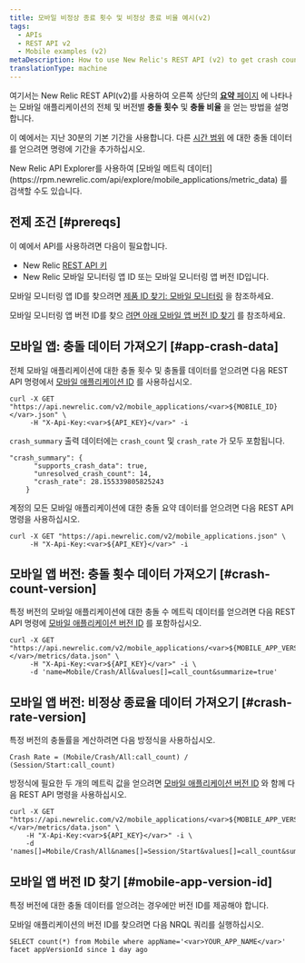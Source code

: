 ```yaml
---
title: 모바일 비정상 종료 횟수 및 비정상 종료 비율 예시(v2)
tags:
  - APIs
  - REST API v2
  - Mobile examples (v2)
metaDescription: How to use New Relic's REST API (v2) to get crash count and crash rate data for the overall mobile app or a specific version.
translationType: machine
---
```


여기서는 New Relic REST API(v2)를 사용하여 오른쪽 상단의 [**요약** 페이지](/docs/mobile-monitoring/mobile-monitoring-ui/mobile-app-pages/mobile-apps-overview-page) 에 나타나는 모바일 애플리케이션의 전체 및 버전별 **충돌 횟수** 및 **충돌 비율** 을 얻는 방법을 설명합니다.

이 예에서는 지난 30분의 기본 기간을 사용합니다. 다른 [시간 범위](/docs/apis/rest-api-v2/requirements/specifying-time-range-v2) 에 대한 충돌 데이터를 얻으려면 명령에 기간을 추가하십시오.

<Callout variant="tip">
  New Relic API Explorer를 사용하여 [모바일 메트릭 데이터](https://rpm.newrelic.com/api/explore/mobile_applications/metric_data) 를 검색할 수도 있습니다.
</Callout>

## 전제 조건 [#prereqs]

이 예에서 API를 사용하려면 다음이 필요합니다.

* New Relic [REST API 키](/docs/apis/rest-api-v2/requirements/rest-api-key)
* New Relic 모바일 모니터링 앱 ID 또는 모바일 모니터링 앱 버전 ID입니다.

모바일 모니터링 앱 ID를 찾으려면 [제품 ID 찾기: 모바일 모니터링](/docs/apis/rest-api-v2/requirements/finding-product-id#mobile) 을 참조하세요.

모바일 모니터링 앱 버전 ID를 찾으 [려면 아래 모바일 앱 버전 ID 찾기](#mobile-app-version-id) 를 참조하세요.

## 모바일 앱: 충돌 데이터 가져오기 [#app-crash-data]

전체 모바일 애플리케이션에 대한 충돌 횟수 및 충돌률 데이터를 얻으려면 다음 REST API 명령에서 [모바일 애플리케이션 ID](/docs/apis/rest-api-v2/requirements/finding-product-id#mobile) 를 사용하십시오.

```
curl -X GET "https://api.newrelic.com/v2/mobile_applications/<var>${MOBILE_ID}</var>.json" \
     -H "X-Api-Key:<var>${API_KEY}</var>" -i
```

`crash_summary` 출력 데이터에는 `crash_count` 및 `crash_rate` 가 모두 포함됩니다.

```
"crash_summary": {
      "supports_crash_data": true,
      "unresolved_crash_count": 14,
      "crash_rate": 28.155339805825243
    }
```

계정의 모든 모바일 애플리케이션에 대한 충돌 요약 데이터를 얻으려면 다음 REST API 명령을 사용하십시오.

```
curl -X GET "https://api.newrelic.com/v2/mobile_applications.json" \
     -H "X-Api-Key:<var>${API_KEY}</var>" -i
```

## 모바일 앱 버전: 충돌 횟수 데이터 가져오기 [#crash-count-version]

특정 버전의 모바일 애플리케이션에 대한 충돌 수 메트릭 데이터를 얻으려면 다음 REST API 명령에 [모바일 애플리케이션 버전 ID](#mobile-app-version-id) 를 포함하십시오.

```
curl -X GET "https://api.newrelic.com/v2/mobile_applications/<var>${MOBILE_APP_VERSION}</var>/metrics/data.json" \
     -H "X-Api-Key:<var>${API_KEY}</var>" -i \
     -d 'name=Mobile/Crash/All&values[]=call_count&summarize=true'
```

## 모바일 앱 버전: 비정상 종료율 데이터 가져오기 [#crash-rate-version]

특정 버전의 충돌률을 계산하려면 다음 방정식을 사용하십시오.

```
Crash Rate = (Mobile/Crash/All:call_count) / (Session/Start:call_count)
```

방정식에 필요한 두 개의 메트릭 값을 얻으려면 [모바일 애플리케이션 버전 ID](#mobile-app-version-id) 와 함께 다음 REST API 명령을 사용하십시오.

```
curl -X GET "https://api.newrelic.com/v2/mobile_applications/<var>${MOBILE_APP_VERSION}</var>/metrics/data.json" \
    -H "X-Api-Key:<var>${API_KEY}</var>" -i \
    -d 'names[]=Mobile/Crash/All&names[]=Session/Start&values[]=call_count&summarize=true'
```

## 모바일 앱 버전 ID 찾기 [#mobile-app-version-id]

<Callout variant="important">
  특정 버전에 대한 충돌 데이터를 얻으려는 경우에만 버전 ID를 제공해야 합니다.
</Callout>

모바일 애플리케이션의 버전 ID를 찾으려면 다음 NRQL 쿼리를 실행하십시오.

```
SELECT count(*) from Mobile where appName='<var>YOUR_APP_NAME</var>' facet appVersionId since 1 day ago

```